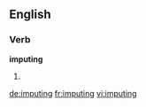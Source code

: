 ==English==

===Verb===
'''imputing'''

# {{present participle of|[[impute]]}}

[[de:imputing]]
[[fr:imputing]]
[[vi:imputing]]